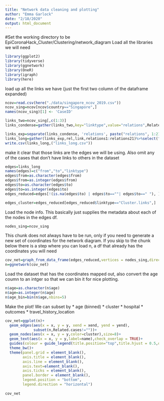 ```yaml
---
title: "Network data cleaning and plotting"
author: "Emma Garlock"
date: "2/18/2020"
output: html_document
---
```


#Set the working directory to be EpiCoronaHack_Cluster/Clustering/network_diagram
Load all the libraries we will need 
```r
library(ggplot2)
library(tidyverse)
library(ggnetwork)
library(OneR)
library(igraph)
library(here)
```

load up all the links we have (just the first two column of the dataframe expanded)
```r
ncov=read.csv(here("./data/singapore_ncov_2019.csv"))
ncov_sing=ncov[ncov$country=="Singapore",]
names(ncov_sing)[1] <- 'CaseID'
```

```r
links_two=ncov_sing[,c(1:3)]
links_condense=gather(links_two,key="linktype",value="relations",Related.cases:Cluster.links)
```

```r
links_exp=separate(links_condense, 'relations', paste("relations", 1:21, sep=""), sep=",", extra="drop")
links_long=gather(links_exp,rel,link,relations1:relations21)%>%select("CaseID","link","linktype")
write.csv(links_long,("links_long.csv"))
```
make it clear that those links are the edges we will be using. Also omit any of the cases that don't have  links to others in the dataset 
```r
edges=links_long
names(edges)=c("from","to","linktype")
edges$from=as.character(edges$from)
edges$from=as.integer(edges$from)
edges$to=as.character(edges$to)
edges$to=as.integer(edges$to)
edges_reduced=edges[!(is.na(edges$to) | edges$to==""| edges$to==" "), ]

edges_cluster=edges_reduced[edges_reduced$linktype=="Cluster.links",]
```

Load the node info. This basically just supplies the metadata about each of the nodes in the edges df. 
```r
nodes_sing=ncov_sing
```
This chunk does not always have to be run, only if you need to generate a new set of coordinates for the network diagram. If you skip to the chunk below there is a step where you can load n, a df that already has the coordinates you will need 
```r
cov_net=graph_from_data_frame(edges_reduced,vertices = nodes_sing,directed=TRUE)
n=ggnetwork(cov_net)

```

Load the dataset that has the coordinates mapped out, also convert the age coumn to an intger so that we can bin it for nice plotting.
```r

n$age=as.character(n$age)
n$age=as.integer(n$age)
n$age_bin=bin(n$age,nbins=5)
```
Make the plot! 
We can subset by 
* age (binned)
* cluster 
* hospital 
* outcomes 
* travel_history_location 
```r

cov_net=ggplot(n)+
  geom_edges(aes(x = x, y = y, xend = xend, yend = yend),
             subset(n,Related.cases!=""))+
  geom_nodes(aes(x = x, y = y,color=cluster),size=8)+
  geom_text(aes(x = x, y = y,label=name),check_overlap = TRUE)+
  guides(colour = guide_legend(title.position="top",title.hjust = 0.5,override.aes = list(size=3)))+
  theme_bw()+
  theme(panel.grid = element_blank(),
        axis.title = element_blank(),
        axis.line = element_blank(),
        axis.text=element_blank(),
        axis.ticks = element_blank(),
        panel.border = element_blank(),
        legend.position = "bottom",
        legend.direction = "horizontal")
 
cov_net

```



